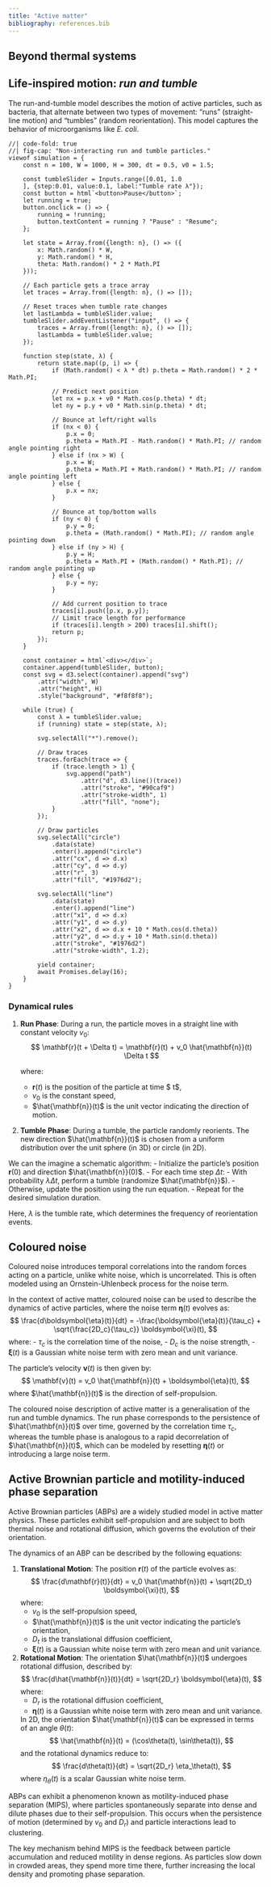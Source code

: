```yaml
---
title: "Active matter"
bibliography: references.bib
---
```


## Beyond thermal systems




## Life-inspired motion: *run and tumble*
The run-and-tumble model describes the motion of active particles, such as bacteria, that alternate between two types of movement: "runs" (straight-line motion) and "tumbles" (random reorientation). This model captures the behavior of microorganisms like *E. coli*.

```ojs
//| code-fold: true
//| fig-cap: "Non-interacting run and tumble particles."
viewof simulation = {
    const n = 100, W = 1000, H = 300, dt = 0.5, v0 = 1.5;

    const tumbleSlider = Inputs.range([0.01, 1.0
    ], {step:0.01, value:0.1, label:"Tumble rate λ"});
    const button = html`<button>Pause</button>`;
    let running = true;
    button.onclick = () => {
        running = !running;
        button.textContent = running ? "Pause" : "Resume";
    };

    let state = Array.from({length: n}, () => ({
        x: Math.random() * W,
        y: Math.random() * H,
        theta: Math.random() * 2 * Math.PI
    }));

    // Each particle gets a trace array
    let traces = Array.from({length: n}, () => []);

    // Reset traces when tumble rate changes
    let lastLambda = tumbleSlider.value;
    tumbleSlider.addEventListener("input", () => {
        traces = Array.from({length: n}, () => []);
        lastLambda = tumbleSlider.value;
    });

    function step(state, λ) {
        return state.map((p, i) => {
            if (Math.random() < λ * dt) p.theta = Math.random() * 2 * Math.PI;

            // Predict next position
            let nx = p.x + v0 * Math.cos(p.theta) * dt;
            let ny = p.y + v0 * Math.sin(p.theta) * dt;

            // Bounce at left/right walls
            if (nx < 0) {
                p.x = 0;
                p.theta = Math.PI - Math.random() * Math.PI; // random angle pointing right
            } else if (nx > W) {
                p.x = W;
                p.theta = Math.PI + Math.random() * Math.PI; // random angle pointing left
            } else {
                p.x = nx;
            }

            // Bounce at top/bottom walls
            if (ny < 0) {
                p.y = 0;
                p.theta = (Math.random() * Math.PI); // random angle pointing down
            } else if (ny > H) {
                p.y = H;
                p.theta = Math.PI + (Math.random() * Math.PI); // random angle pointing up
            } else {
                p.y = ny;
            }

            // Add current position to trace
            traces[i].push([p.x, p.y]);
            // Limit trace length for performance
            if (traces[i].length > 200) traces[i].shift();
            return p;
        });
    }

    const container = html`<div></div>`;
    container.append(tumbleSlider, button);
    const svg = d3.select(container).append("svg")
        .attr("width", W)
        .attr("height", H)
        .style("background", "#f8f8f8");

    while (true) {
        const λ = tumbleSlider.value;
        if (running) state = step(state, λ);

        svg.selectAll("*").remove();

        // Draw traces
        traces.forEach(trace => {
            if (trace.length > 1) {
                svg.append("path")
                    .attr("d", d3.line()(trace))
                    .attr("stroke", "#90caf9")
                    .attr("stroke-width", 1)
                    .attr("fill", "none");
            }
        });

        // Draw particles
        svg.selectAll("circle")
            .data(state)
            .enter().append("circle")
            .attr("cx", d => d.x)
            .attr("cy", d => d.y)
            .attr("r", 3)
            .attr("fill", "#1976d2");

        svg.selectAll("line")
            .data(state)
            .enter().append("line")
            .attr("x1", d => d.x)
            .attr("y1", d => d.y)
            .attr("x2", d => d.x + 10 * Math.cos(d.theta))
            .attr("y2", d => d.y + 10 * Math.sin(d.theta))
            .attr("stroke", "#1976d2")
            .attr("stroke-width", 1.2);

        yield container;
        await Promises.delay(16);
    }
}

```
### Dynamical rules

1. **Run Phase**:
    During a run, the particle moves in a straight line with constant velocity $v_0$:
    $$
    \mathbf{r}(t + \Delta t) = \mathbf{r}(t) + v_0 \hat{\mathbf{n}}(t) \Delta t
    $$

    where:
    - $\mathbf{r}(t)$ is the position of the particle at time $ t$,
    - $v_0$ is the constant speed,
    - $\hat{\mathbf{n}}(t)$ is the unit vector indicating the direction of motion.

2. **Tumble Phase**:
    During a tumble, the particle randomly reorients. The new direction $\hat{\mathbf{n}}(t)$ is chosen from a uniform distribution over the unit sphere (in 3D) or circle (in 2D).


We can the imagine a schematic algorithm:
    - Initialize the particle's position $\mathbf{r}(0)$ and direction $\hat{\mathbf{n}}(0)$.
    - For each time step $\Delta t$:
        - With probability $\lambda \Delta t$, perform a tumble (randomize $\hat{\mathbf{n}}$).
        - Otherwise, update the position using the run equation.
    - Repeat for the desired simulation duration.

Here, $\lambda$ is the tumble rate, which determines the frequency of reorientation events.

## Coloured noise
Coloured noise introduces temporal correlations into the random forces acting on a particle, unlike white noise, which is uncorrelated. This is often modeled using an Ornstein-Uhlenbeck process for the noise term.

In the context of active matter, coloured noise can be used to describe the dynamics of active particles, where the noise term $\boldsymbol{\eta}(t)$ evolves as:
$$
\frac{d\boldsymbol{\eta}(t)}{dt} = -\frac{\boldsymbol{\eta}(t)}{\tau_c} + \sqrt{\frac{2D_c}{\tau_c}} \boldsymbol{\xi}(t),
$$
where:
- $\tau_c$ is the correlation time of the noise,
- $D_c$ is the noise strength,
- $\boldsymbol{\xi}(t)$ is a Gaussian white noise term with zero mean and unit variance.

The particle's velocity $\mathbf{v}(t)$ is then given by:
$$
\mathbf{v}(t) = v_0 \hat{\mathbf{n}}(t) + \boldsymbol{\eta}(t),
$$
where $\hat{\mathbf{n}}(t)$ is the direction of self-propulsion.

The coloured noise description of active matter is a generalisation of the run and tumble dynamics. The run phase corresponds to the persistence of $\hat{\mathbf{n}}(t)$ over time, governed by the correlation time $\tau_c$, whereas the tumble phase is analogous to a rapid decorrelation of $\hat{\mathbf{n}}(t)$, which can be modeled by resetting $\boldsymbol{\eta}(t)$ or introducing a large noise term.


## Active Brownian particle and motility-induced phase separation


Active Brownian particles (ABPs) are a widely studied model in active matter physics. These particles exhibit self-propulsion and are subject to both thermal noise and rotational diffusion, which governs the evolution of their orientation.

The dynamics of an ABP can be described by the following equations:

1. **Translational Motion**:
    The position $\mathbf{r}(t)$ of the particle evolves as:
    $$
    \frac{d\mathbf{r}(t)}{dt} = v_0 \hat{\mathbf{n}}(t) + \sqrt{2D_t} \boldsymbol{\xi}(t),
    $$
    where:
    - $v_0$ is the self-propulsion speed,
    - $\hat{\mathbf{n}}(t)$ is the unit vector indicating the particle's orientation,
    - $D_t$ is the translational diffusion coefficient,
    - $\boldsymbol{\xi}(t)$ is a Gaussian white noise term with zero mean and unit variance.

2. **Rotational Motion**:
    The orientation $\hat{\mathbf{n}}(t)$ undergoes rotational diffusion, described by:
    $$
    \frac{d\hat{\mathbf{n}}(t)}{dt} = \sqrt{2D_r} \boldsymbol{\eta}(t),
    $$
    where:
    - $D_r$ is the rotational diffusion coefficient,
    - $\boldsymbol{\eta}(t)$ is a Gaussian white noise term with zero mean and unit variance.

    In 2D, the orientation $\hat{\mathbf{n}}(t)$ can be expressed in terms of an angle $\theta(t)$:
    $$
    \hat{\mathbf{n}}(t) = (\cos\theta(t), \sin\theta(t)),
    $$
    and the rotational dynamics reduce to:
    $$
    \frac{d\theta(t)}{dt} = \sqrt{2D_r} \eta_\theta(t),
    $$
    where $\eta_\theta(t)$ is a scalar Gaussian white noise term.


ABPs can exhibit a phenomenon known as motility-induced phase separation (MIPS), where particles spontaneously separate into dense and dilute phases due to their self-propulsion. This occurs when the persistence of motion (determined by $v_0$ and $D_r$) and particle interactions lead to clustering.

The key mechanism behind MIPS is the feedback between particle accumulation and reduced motility in dense regions. As particles slow down in crowded areas, they spend more time there, further increasing the local density and promoting phase separation.